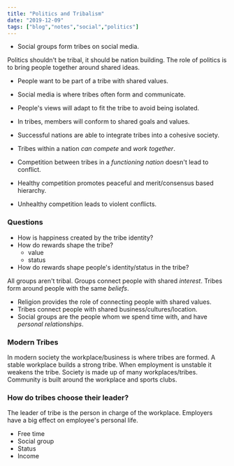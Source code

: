 ```yaml
---
title: "Politics and Tribalism"
date: "2019-12-09"
tags: ["blog","notes","social","politics"]
---
```


- Social groups form tribes on social media.

Politics shouldn't be tribal, it should be nation building. The role of politics is to bring people together around shared ideas.

- People want to be part of a tribe with shared values. 
- Social media is where tribes often form and communicate.
- People's views will adapt to fit the tribe to avoid being isolated. 
- In tribes, members will conform to shared goals and values.

- Successful nations are able to integrate tribes into a cohesive society.
- Tribes within a nation *can compete* and *work together*.
- Competition between tribes in a *functioning nation* doesn't lead to conflict.

- Healthy competition promotes peaceful and merit/consensus based hierarchy.
- Unhealthy competition leads to violent conflicts.

### Questions

- How is happiness created by the tribe identity?
- How do rewards shape the tribe?
  - value
  - status
- How do rewards shape people's identity/status in the tribe?

All groups aren't tribal. Groups connect people with shared *interest*. Tribes form around people with the same *beliefs*.

- Religion provides the role of connecting people with shared values.  
- Tribes connect people with shared business/cultures/location.
- Social groups are the people whom we spend time with, and have *personal relationships*.

### Modern Tribes

In modern society the workplace/business is where tribes are formed. A stable workplace builds a strong tribe. When employment is unstable it weakens the tribe. Society is made up of many workplaces/tribes. Community is built around the workplace and sports clubs. 

### How do tribes choose their leader?

The leader of tribe is the person in charge of the workplace. Employers have a big effect on employee's personal life.

- Free time
- Social group
- Status
- Income
